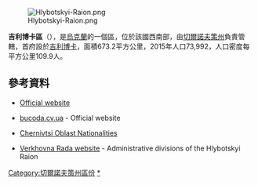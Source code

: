 [[Image:Hlybotskyi-Raion.png|right]]

'''吉利博卡區'''（{{lang-uk|Глибоцький район}}），是[[烏克蘭|烏克蘭]]的一個區，位於該國西南部，由[[切爾諾夫策州|切爾諾夫策州]]負責管轄，首府設於[[吉利博卡|吉利博卡]]，面積673.2平方公里，2015年人口73,992，人口密度每平方公里109.9人。

==參考資料==
*[https://web.archive.org/web/20060821112726/http://www.bucoda.cv.ua/bukovina/5/index.html Official website]
*{{uk icon}} [https://web.archive.org/web/20060821112726/http://www.bucoda.cv.ua/bukovina/5/index.html bucoda.cv.ua] - Official website
*{{uk icon}} [https://web.archive.org/web/20070310231545/http://www.oblstat.cv.ukrtel.net/perepus/1/nsklad.html Chernivtsi Oblast Nationalities]
*{{uk icon}} [https://web.archive.org/web/20070311022158/http://gska2.rada.gov.ua:7777/pls/z7502/A008?rdat1=16.04.2006&rf7571=38886 Verkhovna Rada website] - Administrative divisions of the Hlybotskyi Raion

[[Category:切爾諾夫策州區份|Category:切爾諾夫策州區份]]
[[Category:吉利博卡區|*]]

{{Chernivtsi-geo-stub}}